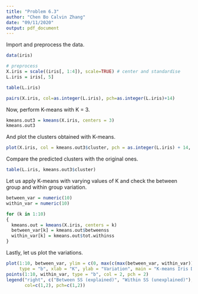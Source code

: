 ```yaml
---
title: "Problem 6.3"
author: "Chen Bo Calvin Zhang"
date: "09/11/2020"
output: pdf_document
---
```


Import and preprocess the data.

```r
data(iris)

# preprocess
X.iris = scale((iris[, 1:4]), scale=TRUE) # center and standardise
L.iris = iris[, 5]

table(L.iris)

pairs(X.iris, col=as.integer(L.iris), pch=as.integer(L.iris)+14)
```

Now, perform K-means with K = 3.

```r
kmeans.out3 = kmeans(X.iris, centers = 3)
kmeans.out3
```

And plot the clusters obtained with K-means.

```r
plot(X.iris, col = kmeans.out3$cluster, pch = as.integer(L.iris) + 14, main = "K-Means")
```

Compare the predicted clusters with the original ones.

```r
table(L.iris, kmeans.out3$cluster)
```

Let us apply K-means with varying values of K and check the between group and within group variation.

```r
between_var = numeric(10)
within_var = numeric(10)

for (k in 1:10)
{
  kmeans.out = kmeans(X.iris, centers = k)
  between_var[k] = kmeans.out$betweenss
  within_var[k] = kmeans.out$tot.withinss
}
```

Lastly, let us plot the variations.

```r
plot(1:10, between_var, ylim = c(0, max(c(max(between_var, within_var)))),
     type = "b", xlab = "K", ylab = "Variation", main = "K-means Iris Data")
points(1:10, within_var, type = "b", col = 2, pch = 2)
legend("right", c("Between SS (explained)", "Within SS (unexplained)"),
       col=c(1,2), pch=c(1,2))
```